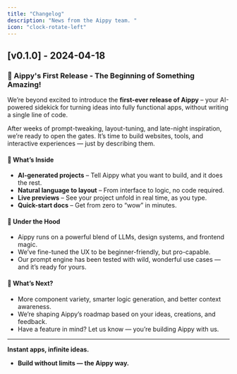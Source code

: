 ```yaml
---
title: "Changelog"
description: "News from the Aippy team. "
icon: "clock-rotate-left"
---
```



## [v0.1.0] - 2024-04-18

### 🎉 Aippy's First Release - The Beginning of Something Amazing!

We’re beyond excited to introduce the **first-ever release of Aippy** – your AI-powered sidekick for turning ideas into fully functional apps, without writing a single line of code.

After weeks of prompt-tweaking, layout-tuning, and late-night inspiration, we’re ready to open the gates. It’s time to build websites, tools, and interactive experiences — just by describing them.

#### 🚀 What’s Inside
- **AI-generated projects** – Tell Aippy what you want to build, and it does the rest.
- **Natural language to layout** – From interface to logic, no code required.
- **Live previews** – See your project unfold in real time, as you type.
- **Quick-start docs** – Get from zero to “wow” in minutes.

#### 🔧 Under the Hood
- Aippy runs on a powerful blend of LLMs, design systems, and frontend magic.
- We’ve fine-tuned the UX to be beginner-friendly, but pro-capable.
- Our prompt engine has been tested with wild, wonderful use cases — and it’s ready for yours.

#### 🔮 What’s Next?
- More component variety, smarter logic generation, and better context awareness.
- We’re shaping Aippy’s roadmap based on your ideas, creations, and feedback.
- Have a feature in mind? Let us know — you’re building Aippy with us.

---

**Instant apps, infinite ideas.**
- **Build without limits — the Aippy way.**
